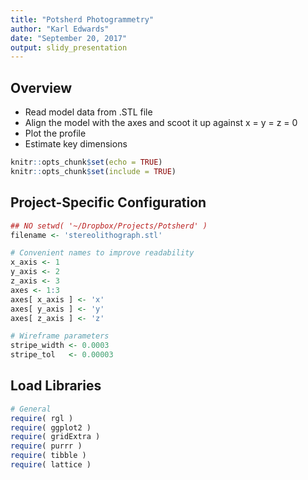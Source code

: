 ```yaml
---
title: "Potsherd Photogrammetry"
author: "Karl Edwards"
date: "September 20, 2017"
output: slidy_presentation
---
```


## Overview

- Read model data from .STL file
- Align the model with the axes and scoot it up against x = y = z = 0
- Plot the profile
- Estimate key dimensions

```r
knitr::opts_chunk$set(echo = TRUE)
knitr::opts_chunk$set(include = TRUE)
```

## Project-Specific Configuration
```r
## NO setwd( '~/Dropbox/Projects/Potsherd' )
filename <- 'stereolithograph.stl'

# Convenient names to improve readability
x_axis <- 1
y_axis <- 2
z_axis <- 3
axes <- 1:3
axes[ x_axis ] <- 'x'
axes[ y_axis ] <- 'y'
axes[ z_axis ] <- 'z'

# Wireframe parameters
stripe_width <- 0.0003
stripe_tol   <- 0.00003
```
## Load Libraries
```r
# General
require( rgl )
require( ggplot2 )
require( gridExtra )
require( purrr )
require( tibble )
require( lattice )
```
